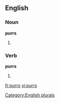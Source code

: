 
==English==

===Noun===
'''purrs'''

# {{plural of |[[purr]]}}

===Verb===
'''purrs'''

# {{third-person singular of|[[purr]]}}

[[Category:English plurals]]

[[fr:purrs]]
[[vi:purrs]]